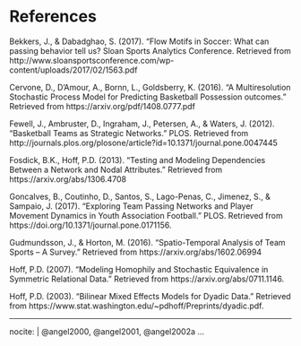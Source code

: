 <!--
The bib chunk below must go last in this document according to how R Markdown renders.  More info is at http://rmarkdown.rstudio.com/authoring_bibliographies_and_citations.html
-->

\backmatter

<!-- 
If you'd like to change the name of the bibliography to something else,
delete "References" and replace it.
-->

# References {-}


Bekkers, J., & Dabadghao, S. (2017). "Flow Motifs in Soccer: What can passing behavior tell us? Sloan 
Sports Analytics Conference. Retrieved from http://www.sloansportsconference.com/wp-content/uploads/2017/02/1563.pdf

Cervone, D., D'Amour, A., Bornn, L., Goldsberry, K. (2016). "A Multiresolution Stochastic Process Model for Predicting Basketball Possession outcomes." Retrieved from https://arxiv.org/pdf/1408.0777.pdf

Fewell, J., Ambruster, D., Ingraham, J., Petersen, A., & Waters, J. (2012). "Basketball Teams as Strategic Networks." PLOS. Retrieved from http://journals.plos.org/plosone/article?id=10.1371/journal.pone.0047445

Fosdick, B.K., Hoff, P.D. (2013). "Testing and Modeling Dependencies Between a Network and Nodal Attributes." Retrieved from https://arxiv.org/abs/1306.4708

Goncalves, B., Coutinho, D., Santos, S., Lago-Penas, C., Jimenez, S., & Sampaio, J. (2017). “Exploring 
Team Passing Networks and Player Movement Dynamics in Youth Association Football.” PLOS. Retrieved from https://doi.org/10.1371/journal.pone.0171156.

Gudmundsson, J., & Horton, M. (2016). "Spatio-Temporal Analysis of Team Sports -- A Survey." Retrieved from https://arxiv.org/abs/1602.06994 
                                                                                                            
Hoff, P.D. (2007). "Modeling Homophily and Stochastic Equivalence in Symmetric Relational Data." Retrieved from https://arxiv.org/abs/0711.1146.

Hoff, P.D. (2003). "Bilinear Mixed Effects Models for Dyadic Data." Retrieved from https://www.stat.washington.edu/~pdhoff/Preprints/dyadic.pdf.        
                                                                            
<!--
This manually sets the header for this unnumbered chapter.
-->
\markboth{References}{References}
<!--
To remove the indentation of the first entry.
-->
\noindent

<!--
To create a hanging indent and spacing between entries.  These three lines may need to be removed for styles that don't require the hanging indent.
-->

\setlength{\parindent}{-0.20in}
\setlength{\leftskip}{0.20in}
\setlength{\parskip}{8pt}


<!--
This is just for testing with more citations for the bibliography at the end.  Add other entries into the list here if you'd like them to appear in the bibliography even if they weren't explicitly cited in the document.
-->

---
nocite: | 
  @angel2000, @angel2001, @angel2002a
...
